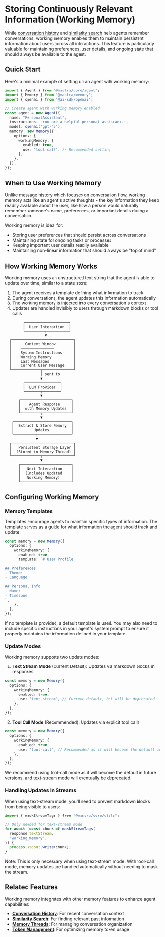 # Storing Continuously Relevant Information (Working Memory)

While [conversation history](./last-messages.mdx) and [similarity search](./semantic-recall.mdx) help agents remember conversations, working memory enables them to maintain persistent information about users across all interactions. This feature is particularly valuable for maintaining preferences, user details, and ongoing state that should always be available to the agent.

## Quick Start

Here's a minimal example of setting up an agent with working memory:

```typescript
import { Agent } from "@mastra/core/agent";
import { Memory } from "@mastra/memory";
import { openai } from "@ai-sdk/openai";

// Create agent with working memory enabled
const agent = new Agent({
  name: "PersonalAssistant",
  instructions: "You are a helpful personal assistant.",
  model: openai("gpt-4o"),
  memory: new Memory({
    options: {
      workingMemory: {
        enabled: true,
        use: "tool-call", // Recommended setting
      },
    },
  }),
});
```

## When to Use Working Memory

Unlike message history which focuses on conversation flow, working memory acts like an agent's active thoughts - the key information they keep readily available about the user, like how a person would naturally remember someone's name, preferences, or important details during a conversation.

Working memory is ideal for:

- Storing user preferences that should persist across conversations
- Maintaining state for ongoing tasks or processes
- Keeping important user details readily available
- Maintaining non-linear information that should always be "top of mind"

## How Working Memory Works

Working memory uses an unstructured text string that the agent is able to update over time, similar to a state store:

1. The agent receives a template defining what information to track
2. During conversations, the agent updates this information automatically
3. The working memory is injected into every conversation's context
4. Updates are handled invisibly to users through markdown blocks or tool calls

```text
        ┌────────────────────┐
        │  User Interaction  │
        └─────────┬──────────┘
                  ▼
  ┌────────────────────────────┐
  │      Context Window        │
  │    ───────────────         │
  │    System Instructions     │
  │    Working Memory          │
  │    Last Messages           │
  │    Current User Message    │
  └─────────────┬──────────────┘
                │ sent to
                ▼
        ┌────────────────┐
        │  LLM Provider  │
        └───────┬────────┘
                ▼
      ┌───────────────────────┐
      │    Agent Response     │
      │  with Memory Updates  │
      └─────────┬─────────────┘
                ▼
   ┌──────────────────────────┐
   │  Extract & Store Memory  │
   │         Updates          │
   └──────────┬───────────────┘
              ▼
  ┌────────────────────────────┐
  │   Persistent Storage Layer │
  │  (Stored in Memory Thread) │
  └─────────────┬──────────────┘
                ▼
      ┌───────────────────────┐
      │   Next Interaction    │
      │  (Includes Updated    │
      │   Working Memory)     │
      └───────────────────────┘
```

## Configuring Working Memory

### Memory Templates

Templates encourage agents to maintain specific types of information. The template serves as a guide for what information the agent should track and update:

```typescript
const memory = new Memory({
  options: {
    workingMemory: {
      enabled: true,
      template: `# User Profile

## Preferences
- Theme: 
- Language: 

## Personal Info
- Name: 
- Timezone: 
`,
    },
  },
});
```

If no template is provided, a default template is used. You may also need to include specific instructions in your agent's system prompt to ensure it properly maintains the information defined in your template.

### Update Modes

Working memory supports two update modes:

1. **Text Stream Mode** (Current Default): Updates via markdown blocks in responses

```typescript
const memory = new Memory({
  options: {
    workingMemory: {
      enabled: true,
      use: "text-stream", // Current default, but will be deprecated
    },
  },
});
```

2. **Tool Call Mode** (Recommended): Updates via explicit tool calls

```typescript
const memory = new Memory({
  options: {
    workingMemory: {
      enabled: true,
      use: "tool-call", // Recommended as it will become the default in future
    },
  },
});
```

We recommend using tool-call mode as it will become the default in future versions, and text-stream mode will eventually be deprecated.

### Handling Updates in Streams

When using text-stream mode, you'll need to prevent markdown blocks from being visible to users:

```typescript
import { maskStreamTags } from "@mastra/core/utils";

// Only needed for text-stream mode
for await (const chunk of maskStreamTags(
  response.textStream,
  "working_memory",
)) {
  process.stdout.write(chunk);
}
```

Note: This is only necessary when using text-stream mode. With tool-call mode, memory updates are handled automatically without needing to mask the stream.

## Related Features

Working memory integrates with other memory features to enhance agent capabilities:

- **[Conversation History](./last-messages.mdx)**: For recent conversation context
- **[Similarity Search](./semantic-recall.mdx)**: For finding relevant past information
- **[Memory Threads](./memory-threads.mdx)**: For managing conversation organization
- **[Token Management](./token-management.mdx)**: For optimizing memory token usage

